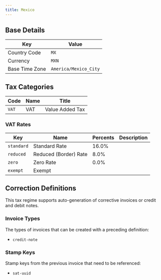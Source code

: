 ```yaml
---
title: Mexico
---
```


## Base Details

| Key | Value |
| --- | ----- |
| Country Code | <code>MX</code> |
| Currency | <code>MXN</code> |
| Base Time Zone | <code>America/Mexico_City</code> |

## Tax Categories

| Code | Name | Title |
| ---- | ---- | ----- |
| <code>VAT</code> | VAT | Value Added Tax |

### VAT Rates

| Key | Name | Percents | Description |
| --- | ---- | -------- | ----------- |
| <code>standard</code> | Standard Rate | 16.0% |  |
| <code>reduced</code> | Reduced (Border) Rate | 8.0% |  |
| <code>zero</code> | Zero Rate | 0.0% |  |
| <code>exempt</code> | Exempt |  |  |

## Correction Definitions

This tax regime supports auto-generation of corrective invoices
or credit and debit notes.

### Invoice Types

The types of invoices that can be created with a preceding definition:
- <code>credit-note</code>

### Stamp Keys

Stamp keys from the previous invoice that need to be referenced:
- <code>sat-uuid</code>